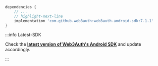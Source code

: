 ```groovy
dependencies {
    // ...
    // highlight-next-line
    implementation 'com.github.web3auth:web3auth-android-sdk:7.1.1'
}
```

:::info Latest-SDK

Check the
**[latest version of Web3Auth's Android SDK](https://github.com/Web3Auth/web3auth-android-sdk/releases)**
and update accordingly.

:::
